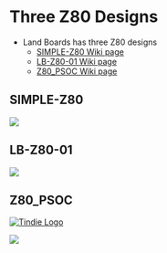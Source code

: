= Three Z80 Designs =

* Land Boards has three Z80 designs
** [http://land-boards.com/blwiki/index.php?title=SIMPLE-Z80 SIMPLE-Z80 Wiki page]
** [http://land-boards.com/blwiki/index.php?title=LB-Z80-01 LB-Z80-01 Wiki page]
** [http://land-boards.com/blwiki/index.php?title=Z80_in_3_Chips Z80_PSOC Wiki page]

== SIMPLE-Z80 ==

<img src="http://land-boards.com/blwiki/images/d/dc/SIMPLE-Z80_P1090251-720pxV.jpg"></img>

== LB-Z80-01 ==

<img src="http://land-boards.com/blwiki/images/9/9c/LB-Z80_P1090715-720px.jpg"></img>

== Z80_PSOC ==

<a href="https://www.tindie.com/products/land_boards/programmable-system-on-a-chip-for-the-raspberry-pi/?pt=ac_prod_search" >
<img src="http://land-boards.com/tindie/tindie-larges-v2.png" alt="Tindie Logo">
</img></a> 

<img src="http://land-boards.com/blwiki/images/c/cc/Z80_P865-cropped-720px.jpg"></img>

